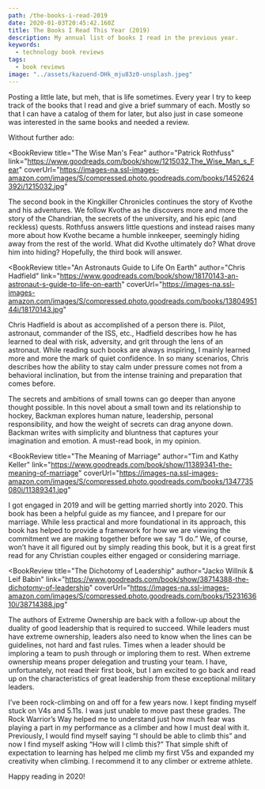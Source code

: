 ```yaml
---
path: /the-books-i-read-2019
date: 2020-01-03T20:45:42.160Z
title: The Books I Read This Year (2019)
description: My annual list of books I read in the previous year.
keywords:
  - technology book reviews
tags:
  - book reviews
image: "../assets/kazuend-DHk_mju83z0-unsplash.jpeg"
---
```

Posting a little late, but meh, that is life sometimes. Every year I try to keep track of the books that I read and give a brief summary of each. Mostly so that I can have a catalog of them for later, but also just in case someone was interested in the same books and needed a review.

Without further ado:



<BookReview
title="The Wise Man's Fear"
author="Patrick Rothfuss"
link="https://www.goodreads.com/book/show/1215032.The_Wise_Man_s_Fear"
coverUrl="https://images-na.ssl-images-amazon.com/images/S/compressed.photo.goodreads.com/books/1452624392i/1215032.jpg"
>
The second book in the Kingkiller Chronicles continues the story of Kvothe and his adventures. We follow Kvothe as he discovers more and more the story of the Chandrian, the secrets of the university, and his epic (and reckless) quests. Rothfuss answers little questions and instead raises many more about how Kvothe became a humble innkeeper, seemingly hiding away from the rest of the world. What did Kvothe ultimately do? What drove him into hiding? Hopefully, the third book will answer.
</BookReview>

<BookReview
  title="An Astronauts Guide to Life On Earth"
  author="Chris Hadfield"
  link="https://www.goodreads.com/book/show/18170143-an-astronaut-s-guide-to-life-on-earth"
  coverUrl="https://images-na.ssl-images-amazon.com/images/S/compressed.photo.goodreads.com/books/1380495144i/18170143.jpg"
  >
Chris Hadfield is about as accomplished of a person there is. Pilot, astronaut, commander of the ISS, etc., Hadfield describes how he has learned to deal with risk, adversity, and grit through the lens of an astronaut. While reading such books are always inspiring, I mainly learned more and more the mark of quiet confidence. In so many scenarios, Chris describes how the ability to stay calm under pressure comes not from a behavioral inclination, but from the intense training and preparation that comes before.
</BookReview>

<BookReview 
  title="Beartown"
  author="Frederick Backman"
  link="https://www.goodreads.com/book/show/33413128-beartown"
  coverUrl="https://images-na.ssl-images-amazon.com/images/S/compressed.photo.goodreads.com/books/1482108618i/33413128.jpg"> 
The secrets and ambitions of small towns can go deeper than anyone thought possible. In this novel about a small town and its relationship to hockey, Backman explores human nature, leadership, personal responsibility, and how the weight of secrets can drag anyone down. Backman writes with simplicity and bluntness that captures your imagination and emotion. A must-read book, in my opinion.
</BookReview> 

<BookReview
  title="The Meaning of Marriage"
  author="Tim and Kathy Keller"
  link="https://www.goodreads.com/book/show/11389341-the-meaning-of-marriage"
  coverUrl="https://images-na.ssl-images-amazon.com/images/S/compressed.photo.goodreads.com/books/1347735080i/11389341.jpg"
>

I got engaged in 2019 and will be getting married shortly into 2020. This book has been a helpful guide as my fiancee, and I prepare for our marriage. While less practical and more foundational in its approach, this book has helped to provide a framework for how we are viewing the commitment we are making together before we say “I do.” We, of course, won’t have it all figured out by simply reading this book, but it is a great first read for any Christian couples either engaged or considering marriage.

</BookReview> 

<BookReview 
  title="The Dichotomy of Leadership"
  author="Jacko Willnik & Leif Babin"
  link="https://www.goodreads.com/book/show/38714388-the-dichotomy-of-leadership"
  coverUrl="https://images-na.ssl-images-amazon.com/images/S/compressed.photo.goodreads.com/books/1523163610i/38714388.jpg"
>
The authors of Extreme Ownership are back with a follow-up about the duality of good leadership that is required to succeed. While leaders must have extreme ownership, leaders also need to know when the lines can be guidelines, not hard and fast rules. Times when a leader should be imploring a team to push through or imploring them to rest. When extreme ownership means proper delegation and trusting your team. I have, unfortunately, not read their first book, but I am excited to go back and read up on the characteristics of great leadership from these exceptional military leaders.

</BookReview> 

<BookReview
  title="The Rock Warrior’s Way"
  author="Arno Ilgner"
  link="https://www.goodreads.com/book/show/171399889-the-rock-warrior-s-way"
  coverUrl="https://images-na.ssl-images-amazon.com/images/S/compressed.photo.goodreads.com/books/1699722916i/171399889.jpg">
  
  I’ve been rock-climbing on and off for a few years now. I kept finding myself stuck on V4s and 5.11s. I was just unable to move past these grades. The Rock Warrior’s Way helped me to understand just how much fear was playing a part in my performance as a climber and how I must deal with it. Previously, I would find myself saying “I should be able to climb this” and now I find myself asking “How will I climb this?” That simple shift of expectation to learning has helped me climb my first V5s and expanded my creativity when climbing. I recommend it to any climber or extreme athlete.
</BookReview>

Happy reading in 2020!
